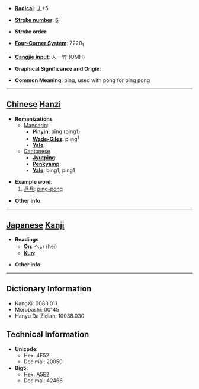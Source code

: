 * '''[[Wiktionary:Chinese radical index| Radical]]''': [[Wiktionary:Chinese radical index 丿|丿]]+5

* '''[[Wiktionary:Chinese total strokes index|Stroke number]]''': [[Wiktionary:Chinese total strokes index 6|6]]

* '''Stroke order''': 

* '''[[Wiktionary:Chinese four corner index|Four-Corner System]]''': 7220<sub>1</sub>

* '''[[Wiktionary:Chinese Cangjie index|Cangjie input]]''': 人一竹 (OMH)

* '''Graphical Significance and Origin''': 

* '''Common Meaning''': ping, used with pong for ping pong

----

== [[Chinese]] [[Hanzi]] ==

* '''Romanizations'''
** [[Mandarin]]:
*** '''[[Pinyin]]''': pīng (ping1)
*** '''[[Wade-Giles]]''': p'ing<sup>1</sup>
*** '''[[Yale]]''': 
**[[Cantonese]]
***'''[[Jyutping]]''':
***'''[[Penkyamp]]''': 
***'''[[Yale]]''': bing1, ping1

* '''Example word''':
*#[[乒乓]]: [[ping-pong]]

* '''Other info''': 

----

== [[Japanese]] [[Kanji]] ==

* '''Readings'''
** '''[[On]]''': [[へい]] (hei)
** '''[[Kun]]''': 

* '''Other info''':  

----

== Dictionary Information ==

* KangXi: 0083.011
* Morobashi: 00145
* Hanyu Da Zidian: 10038.030

== Technical Information ==

* '''Unicode''':
** Hex: 4E52
** Decimal: 20050
* '''Big5''':
** Hex: A5E2
** Decimal: 42466